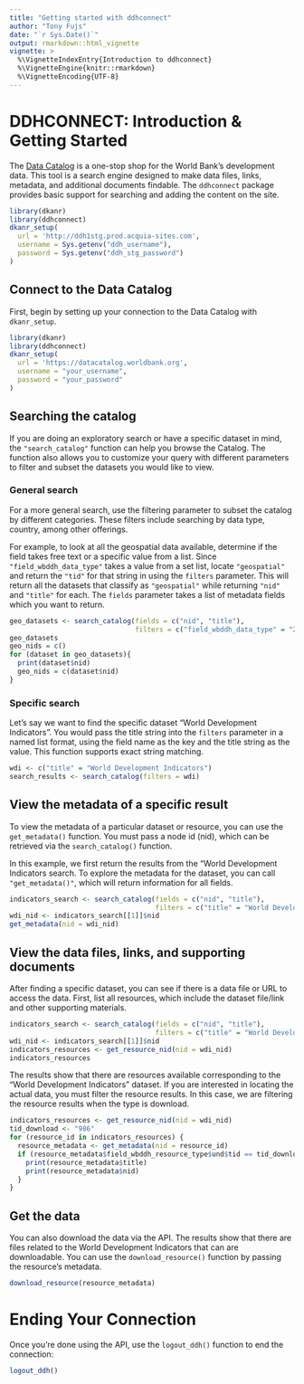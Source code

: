 ```yaml
---
title: "Getting started with ddhconnect"
author: "Tony Fujs"
date: "`r Sys.Date()`"
output: rmarkdown::html_vignette
vignette: >
  %\VignetteIndexEntry{Introduction to ddhconnect}
  %\VignetteEngine{knitr::rmarkdown}
  %\VignetteEncoding{UTF-8}
---
```


# DDHCONNECT: Introduction & Getting Started
The [Data Catalog](https://datacatalog.worldbank.org/) is a one-stop shop for the World Bank's development data. This tool is a search engine designed to make data files, links, metadata, and additional documents findable. The `ddhconnect` package provides basic support for searching and adding the content on the site.


```r
library(dkanr)
library(ddhconnect)
dkanr_setup(
  url = 'http://ddh1stg.prod.acquia-sites.com',
  username = Sys.getenv("ddh_username"),
  password = Sys.getenv("ddh_stg_password")
)
```

## Connect to the Data Catalog
First, begin by setting up your connection to the Data Catalog with `dkanr_setup`.
```r
library(dkanr)
library(ddhconnect)
dkanr_setup(
  url = 'https://datacatalog.worldbank.org',
  username = "your_username",
  password = "your_password"
)
```

## Searching the catalog
If you are doing an exploratory search or have a specific dataset in mind, the `"search_catalog"` function can help you browse the Catalog. The function also allows you to customize your query with different parameters to filter and subset the datasets you would like to view.

### General search
For a more general search, use the filtering parameter to subset the catalog by different categories. These filters include searching by data type, country, among other offerings.

For example, to look at all the geospatial data available, determine if the field takes free text or a specific value from a list. Since `"field_wbddh_data_type"` takes a value from a set list, locate `"geospatial"` and return the `"tid"` for that string in using the `filters` parameter. This will return all the datasets that classify as `"geospatial"` while returning `"nid"` and `"title"` for each. The `fields` parameter takes a list of metadata fields which you want to return.
```r
geo_datasets <- search_catalog(fields = c("nid", "title"),
                               filters = c("field_wbddh_data_type" = "295"))
geo_datasets
geo_nids = c()
for (dataset in geo_datasets){
  print(dataset$nid)
  geo_nids = c(dataset$nid)
}
```

### Specific search
Let's say we want to find the specific dataset "World Development Indicators". You would pass the title string into the `filters` parameter in a named list format, using the field name as the key and the title string as the value. This function supports exact string matching.
```r
wdi <- c("title" = "World Development Indicators")
search_results <- search_catalog(filters = wdi)
```

## View the metadata of a specific result
To view the metadata of a particular dataset or resource, you can use the `get_metadata()` function. You must pass a node id (nid), which can be retrieved via the `search_catalog()` function.

In this example, we first return the results from the "World Development Indicators search. To explore the metadata for the dataset, you can call `"get_metadata()"`, which will return information for all fields.
```r
indicators_search <- search_catalog(fields = c("nid", "title"),
                                    filters = c("title" = "World Development Indicators"))
wdi_nid <- indicators_search[[1]]$nid
get_metadata(nid = wdi_nid)
```

## View the data files, links, and supporting documents
After finding a specific dataset, you can see if there is a data file or URL to access the data. First, list all resources, which include the dataset file/link and other supporting materials.
```r
indicators_search <- search_catalog(fields = c("nid", "title"),
                                    filters = c("title" = "World Development Indicators"))
wdi_nid <- indicators_search[[1]]$nid
indicators_resources <- get_resource_nid(nid = wdi_nid)
indicators_resources
```

The results show that there are resources available corresponding to the "World Development Indicators" dataset. If you are interested in locating the actual data, you must filter the resource results. In this case, we are filtering the resource results when the type is download.
```r
indicators_resources <- get_resource_nid(nid = wdi_nid)
tid_download <- "986"
for (resource_id in indicators_resources) {
  resource_metadata <- get_metadata(nid = resource_id)
  if (resource_metadata$field_wbddh_resource_type$und$tid == tid_download) {
    print(resource_metadata$title)
    print(resource_metadata$nid)
  }
}
```

## Get the data
You can also download the data via the API. The results show that there are files related to the World Development Indicators that can are downloadable. You can use the `download_resource()` function by passing the resource's metadata.
```r
download_resource(resource_metadata)
```

# Ending Your Connection
Once you're done using the API, use the `logout_ddh()` function to end the connection:

```r
logout_ddh()
```
